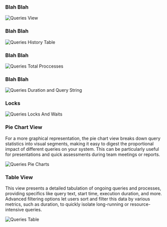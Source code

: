 ### Blah Blah


<img
  className="block dark:block"
  src="/images/queries/full-page.jpg"
  alt="Queries View"
/>


### Blah Blah

<img
  className="block dark:block"
  src="/images/queries/history.jpg"
  alt="Queries History Table"
/>

### Blah Blah

<img
  className="block dark:block"
  src="/images/queries/total-processes.jpg"
  alt="Queries Total Proccesses"
/>

### Blah Blah

<img
  className="block dark:block"
  src="/images/queries/query-and-duration.jpg"
  alt="Queries Duration and Query String"
/>  

### Locks 

<img
  className="block dark:block"
  src="/images/queries/locks-and-waits.jpg"
  alt="Queries Locks And Waits"
/>  

### Pie Chart View

For a more graphical representation, the pie chart view breaks down query statistics into visual segments, making it easy to digest the proportional impact of different queries on your system. This can be particularly useful for presentations and quick assessments during team meetings or reports.

<img
  className="block dark:block"
  src="/images/queries/pie-charts.jpg"
  alt="Queries Pie Charts"
/>  

### Table View

This view presents a detailed tabulation of ongoing queries and processes, providing specifics like query text, start time, execution duration, and more. Advanced filtering options let users sort and filter this data by various metrics, such as duration, to quickly isolate long-running or resource-intensive queries.

<img
  className="block dark:block"
  src="/images/queries/table.jpg"
  alt="Queries Table"
/>  